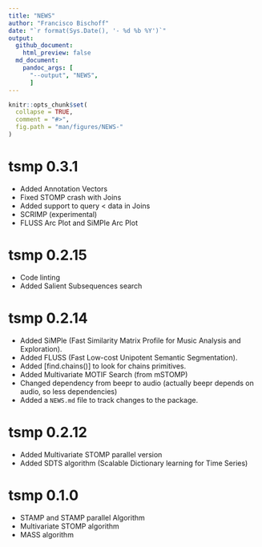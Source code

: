 ```yaml
---
title: "NEWS"
author: "Francisco Bischoff"
date: "`r format(Sys.Date(), '- %d %b %Y')`"
output:
  github_document:
    html_preview: false
  md_document:
    pandoc_args: [
      "--output", "NEWS",
      ]
---
```


<!-- NEWS.md is generated from NEWS.Rmd. Please edit that file -->

```r
knitr::opts_chunk$set(
  collapse = TRUE,
  comment = "#>",
  fig.path = "man/figures/NEWS-"
)
```

# tsmp 0.3.1
* Added Annotation Vectors
* Fixed STOMP crash with Joins
* Added support to query < data in Joins
* SCRIMP (experimental)
* FLUSS Arc Plot and SiMPle Arc Plot

# tsmp 0.2.15

* Code linting
* Added Salient Subsequences search

# tsmp 0.2.14

* Added SiMPle (Fast Similarity Matrix Profile for Music Analysis and Exploration).
* Added FLUSS (Fast Low-cost Unipotent Semantic Segmentation).
* Added [find.chains()] to look for chains primitives.
* Added Multivariate MOTIF Search (from mSTOMP)
* Changed dependency from beepr to audio (actually beepr depends on audio, so less dependencies)
* Added a `NEWS.md` file to track changes to the package.

# tsmp 0.2.12

* Added Multivariate STOMP parallel version
* Added SDTS algorithm (Scalable Dictionary learning for Time Series)

# tsmp 0.1.0

* STAMP and STAMP parallel Algorithm
* Multivariate STOMP algorithm
* MASS algorithm
